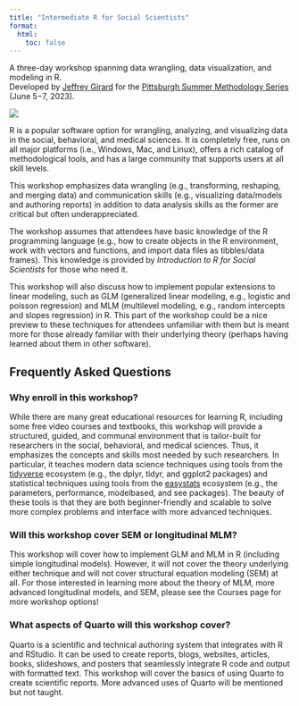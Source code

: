 ```yaml
---
title: "Intermediate R for Social Scientists"
format:
  html:
    toc: false
---
```


A three-day workshop spanning data wrangling, data visualization, and modeling in R.<br />
Developed by [Jeffrey Girard](https://www.jmgirard.com) for the [Pittsburgh Summer Methodology Series](https://www.pittmethods.com) (June 5&#8722;7, 2023).

![](./img/proud_coder_2780E3.svg){.hero}

R is a popular software option for wrangling, analyzing, and visualizing data in the social, behavioral, and medical sciences. It is completely free, runs on all major platforms (i.e., Windows, Mac, and Linux), offers a rich catalog of methodological tools, and has a large community that supports users at all skill levels. 

This workshop emphasizes data wrangling (e.g., transforming, reshaping, and merging data) and communication skills (e.g., visualizing data/models and authoring reports) in addition to data analysis skills as the former are critical but often underappreciated.

The workshop assumes that attendees have basic knowledge of the R programming language (e.g., how to create objects in the R environment, work with vectors and functions, and import data files as tibbles/data frames). This knowledge is provided by *Introduction to R for Social Scientists* for those who need it.

This workshop will also discuss how to implement popular extensions to linear modeling, such as GLM (generalized linear modeling, e.g., logistic and poisson regression) and MLM (multilevel modeling, e.g., random intercepts and slopes regression) in R. This part of the workshop could be a nice preview to these techniques for attendees unfamiliar with them but is meant more for those already familiar with their underlying theory (perhaps having learned about them in other software).

## Frequently Asked Questions

### Why enroll in this workshop?

While there are many great educational resources for learning R, including some free video courses and textbooks, this workshop will provide a structured, guided, and communal environment that is tailor-built for researchers in the social, behavioral, and medical sciences. Thus, it emphasizes the concepts and skills most needed by such researchers. In particular, it teaches modern data science techniques using tools from the [tidyverse](https://tidyverse.org) ecosystem (e.g., the dplyr, tidyr, and ggplot2 packages) and statistical techniques using tools from the [easystats](https://easystats.github.io/easystats/) ecosystem (e.g., the parameters, performance, modelbased, and see packages). The beauty of these tools is that they are both beginner-friendly and scalable to solve more complex problems and interface with more advanced techniques.


### Will this workshop cover SEM or longitudinal MLM?

This workshop will cover how to implement GLM and MLM in R (including simple longitudinal models). However, it will not cover the theory underlying either technique and will not cover structural equation modeling (SEM) at all. For those interested in learning more about the theory of MLM, more advanced longitudinal models, and SEM, please see the Courses page for more workshop options!

### What aspects of Quarto will this workshop cover?

Quarto is a scientific and technical authoring system that integrates with R and RStudio. It can be used to create reports, blogs, websites, articles, books, slideshows, and posters that seamlessly integrate R code and output with formatted text. This workshop will cover the basics of using Quarto to create scientific reports. More advanced uses of Quarto will be mentioned but not taught.
